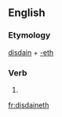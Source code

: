 ==English==

===Etymology===
[[disdain]] + [[-eth]]

===Verb===
{{en-verb form}}

# {{en-archaic third-person singular of|disdain}}

[[fr:disdaineth]]